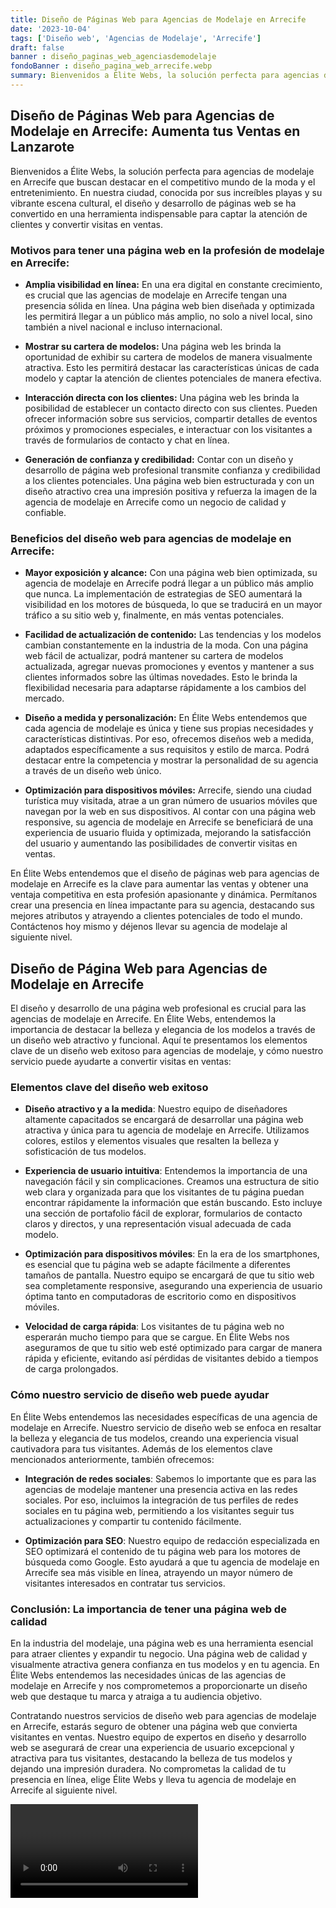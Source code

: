 ```yaml
---
title: Diseño de Páginas Web para Agencias de Modelaje en Arrecife
date: '2023-10-04'
tags: ['Diseño web', 'Agencias de Modelaje', 'Arrecife']
draft: false
banner : diseño_paginas_web_agenciasdemodelaje
fondoBanner : diseño_pagina_web_arrecife.webp
summary: Bienvenidos a Élite Webs, la solución perfecta para agencias de modelaje en Arrecife que buscan destacar en el competitivo mundo de la moda y el entretenimiento. En nuestra ciudad, conocida por sus increíbles playas y su vibrante escena cultural, el diseño y desarrollo de páginas web se ha convertido en una herramienta indispensable para captar la atención de clientes y convertir visitas en ventas.
---
```


## **Diseño de Páginas Web para Agencias de Modelaje en Arrecife: Aumenta tus Ventas en Lanzarote**

Bienvenidos a Élite Webs, la solución perfecta para agencias de modelaje en Arrecife que buscan destacar en el competitivo mundo de la moda y el entretenimiento. En nuestra ciudad, conocida por sus increíbles playas y su vibrante escena cultural, el diseño y desarrollo de páginas web se ha convertido en una herramienta indispensable para captar la atención de clientes y convertir visitas en ventas.

### **Motivos para tener una página web en la profesión de modelaje en Arrecife:**

- **Amplia visibilidad en línea:** En una era digital en constante crecimiento, es crucial que las agencias de modelaje en Arrecife tengan una presencia sólida en línea. Una página web bien diseñada y optimizada les permitirá llegar a un público más amplio, no solo a nivel local, sino también a nivel nacional e incluso internacional.

- **Mostrar su cartera de modelos:** Una página web les brinda la oportunidad de exhibir su cartera de modelos de manera visualmente atractiva. Esto les permitirá destacar las características únicas de cada modelo y captar la atención de clientes potenciales de manera efectiva.

- **Interacción directa con los clientes:** Una página web les brinda la posibilidad de establecer un contacto directo con sus clientes. Pueden ofrecer información sobre sus servicios, compartir detalles de eventos próximos y promociones especiales, e interactuar con los visitantes a través de formularios de contacto y chat en línea.

- **Generación de confianza y credibilidad:** Contar con un diseño y desarrollo de página web profesional transmite confianza y credibilidad a los clientes potenciales. Una página web bien estructurada y con un diseño atractivo crea una impresión positiva y refuerza la imagen de la agencia de modelaje en Arrecife como un negocio de calidad y confiable.

### **Beneficios del diseño web para agencias de modelaje en Arrecife:**

- **Mayor exposición y alcance:** Con una página web bien optimizada, su agencia de modelaje en Arrecife podrá llegar a un público más amplio que nunca. La implementación de estrategias de SEO aumentará la visibilidad en los motores de búsqueda, lo que se traducirá en un mayor tráfico a su sitio web y, finalmente, en más ventas potenciales.

- **Facilidad de actualización de contenido:** Las tendencias y los modelos cambian constantemente en la industria de la moda. Con una página web fácil de actualizar, podrá mantener su cartera de modelos actualizada, agregar nuevas promociones y eventos y mantener a sus clientes informados sobre las últimas novedades. Esto le brinda la flexibilidad necesaria para adaptarse rápidamente a los cambios del mercado.

- **Diseño a medida y personalización:** En Élite Webs entendemos que cada agencia de modelaje es única y tiene sus propias necesidades y características distintivas. Por eso, ofrecemos diseños web a medida, adaptados específicamente a sus requisitos y estilo de marca. Podrá destacar entre la competencia y mostrar la personalidad de su agencia a través de un diseño web único.

- **Optimización para dispositivos móviles:** Arrecife, siendo una ciudad turística muy visitada, atrae a un gran número de usuarios móviles que navegan por la web en sus dispositivos. Al contar con una página web responsive, su agencia de modelaje en Arrecife se beneficiará de una experiencia de usuario fluida y optimizada, mejorando la satisfacción del usuario y aumentando las posibilidades de convertir visitas en ventas.

En Élite Webs entendemos que el diseño de páginas web para agencias de modelaje en Arrecife es la clave para aumentar las ventas y obtener una ventaja competitiva en esta profesión apasionante y dinámica. Permítanos crear una presencia en línea impactante para su agencia, destacando sus mejores atributos y atrayendo a clientes potenciales de todo el mundo. Contáctenos hoy mismo y déjenos llevar su agencia de modelaje al siguiente nivel.

<GifSeo />

<Cta />

## Diseño de Página Web para Agencias de Modelaje en Arrecife

El diseño y desarrollo de una página web profesional es crucial para las agencias de modelaje en Arrecife. En Élite Webs, entendemos la importancia de destacar la belleza y elegancia de los modelos a través de un diseño web atractivo y funcional. Aquí te presentamos los elementos clave de un diseño web exitoso para agencias de modelaje, y cómo nuestro servicio puede ayudarte a convertir visitas en ventas:

### Elementos clave del diseño web exitoso

- **Diseño atractivo y a la medida**: Nuestro equipo de diseñadores altamente capacitados se encargará de desarrollar una página web atractiva y única para tu agencia de modelaje en Arrecife. Utilizamos colores, estilos y elementos visuales que resalten la belleza y sofisticación de tus modelos.

- **Experiencia de usuario intuitiva**: Entendemos la importancia de una navegación fácil y sin complicaciones. Creamos una estructura de sitio web clara y organizada para que los visitantes de tu página puedan encontrar rápidamente la información que están buscando. Esto incluye una sección de portafolio fácil de explorar, formularios de contacto claros y directos, y una representación visual adecuada de cada modelo.

- **Optimización para dispositivos móviles**: En la era de los smartphones, es esencial que tu página web se adapte fácilmente a diferentes tamaños de pantalla. Nuestro equipo se encargará de que tu sitio web sea completamente responsive, asegurando una experiencia de usuario óptima tanto en computadoras de escritorio como en dispositivos móviles.

- **Velocidad de carga rápida**: Los visitantes de tu página web no esperarán mucho tiempo para que se cargue. En Élite Webs nos aseguramos de que tu sitio web esté optimizado para cargar de manera rápida y eficiente, evitando así pérdidas de visitantes debido a tiempos de carga prolongados.

### Cómo nuestro servicio de diseño web puede ayudar

En Élite Webs entendemos las necesidades específicas de una agencia de modelaje en Arrecife. Nuestro servicio de diseño web se enfoca en resaltar la belleza y elegancia de tus modelos, creando una experiencia visual cautivadora para tus visitantes. Además de los elementos clave mencionados anteriormente, también ofrecemos:

- **Integración de redes sociales**: Sabemos lo importante que es para las agencias de modelaje mantener una presencia activa en las redes sociales. Por eso, incluimos la integración de tus perfiles de redes sociales en tu página web, permitiendo a los visitantes seguir tus actualizaciones y compartir tu contenido fácilmente.

- **Optimización para SEO**: Nuestro equipo de redacción especializada en SEO optimizará el contenido de tu página web para los motores de búsqueda como Google. Esto ayudará a que tu agencia de modelaje en Arrecife sea más visible en línea, atrayendo un mayor número de visitantes interesados en contratar tus servicios.

### Conclusión: La importancia de tener una página web de calidad

En la industria del modelaje, una página web es una herramienta esencial para atraer clientes y expandir tu negocio. Una página web de calidad y visualmente atractiva genera confianza en tus modelos y en tu agencia. En Élite Webs entendemos las necesidades únicas de las agencias de modelaje en Arrecife y nos comprometemos a proporcionarte un diseño web que destaque tu marca y atraiga a tu audiencia objetivo.

Contratando nuestros servicios de diseño web para agencias de modelaje en Arrecife, estarás seguro de obtener una página web que convierta visitantes en ventas. Nuestro equipo de expertos en diseño y desarrollo web se asegurará de crear una experiencia de usuario excepcional y atractiva para tus visitantes, destacando la belleza de tus modelos y dejando una impresión duradera. No comprometas la calidad de tu presencia en línea, elige Élite Webs y lleva tu agencia de modelaje en Arrecife al siguiente nivel.

<Video />

<CtaBot job='Agencias de Modelaje' city='Arrecife'/>

<Gmaps query='Arrecife+españa+maps' />